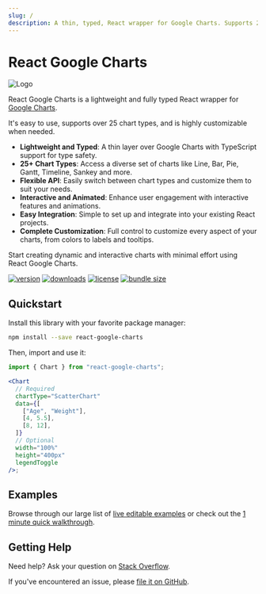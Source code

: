 ```yaml
---
slug: /
description: A thin, typed, React wrapper for Google Charts. Supports 25+ chart types.
---
```



# React Google Charts

<img src={logoUrl} alt="Logo" className="logo" />

React Google Charts is a lightweight and fully typed React wrapper for [Google Charts](https://developers.google.com/chart/interactive/docs/reference).

It's easy to use, supports over 25 chart types, and is highly customizable when needed.

- **Lightweight and Typed**: A thin layer over Google Charts with TypeScript support for type safety.
- **25+ Chart Types**: Access a diverse set of charts like Line, Bar, Pie, Gantt, Timeline, Sankey and more.
- **Flexible API**: Easily switch between chart types and customize them to suit your needs.
- **Interactive and Animated**: Enhance user engagement with interactive features and animations.
- **Easy Integration**: Simple to set up and integrate into your existing React projects.
- **Complete Customization**: Full control to customize every aspect of your charts, from colors to labels and tooltips.

Start creating dynamic and interactive charts with minimal effort using React Google Charts.

[![version](https://img.shields.io/npm/v/react-google-charts.svg)](https://www.npmjs.com/package/react-google-charts)
[![downloads](https://img.shields.io/npm/dm/react-google-charts.svg)](https://www.npmjs.com/package/react-google-charts)
[![license](https://shields.io/badge/license-MIT-green)](http://opensource.org/licenses/MIT)
[![bundle size](https://img.shields.io/bundlephobia/minzip/react-google-charts.svg)](https://bundlephobia.com/result?p=react-google-charts)

## Quickstart

Install this library with your favorite package manager:

```bash
npm install --save react-google-charts
```

Then, import and use it:

```jsx
import { Chart } from "react-google-charts";

<Chart
  // Required
  chartType="ScatterChart"
  data={[
    ["Age", "Weight"],
    [4, 5.5],
    [8, 12],
  ]}
  // Optional
  width="100%"
  height="400px"
  legendToggle
/>;
```

## Examples

Browse through our large list of [live editable examples](/examples) or check out the [1 minute quick walkthrough](/docs/quick-walkthrough).

## Getting Help

Need help? Ask your question on [Stack Overflow](https://stackoverflow.com/questions/tagged/react-google-charts).

If you've encountered an issue, please [file it on GitHub](https://github.com/RakanNimer/react-google-charts/issues).
